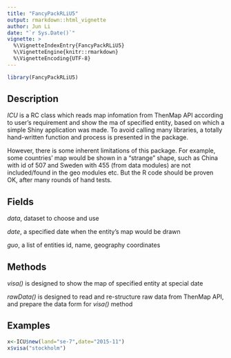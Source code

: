 ```yaml
---
title: "FancyPackRLiU5"
output: rmarkdown::html_vignette
author: Jun Li
date: "`r Sys.Date()`"
vignette: >
  %\VignetteIndexEntry{FancyPackRLiU5}
  %\VignetteEngine{knitr::rmarkdown}
  %\VignetteEncoding{UTF-8}
---
```


```r
library(FancyPackRLiU5)
```

## Description
*ICU* is a RC class which reads map infomation from ThenMap API according to user's requirement and show the ma of specified entity, based on which a simple Shiny application was made. To avoid calling many libraries, a totally hand-written function and process is presented in the package.

However, there is some inherent limitations of this package. For example, some countries' map would be shown in a "strange" shape, such as China with id of 507 and Sweden with 455 (from data modules) are not included/found in the geo modules etc. But the R code should be proven OK, after many rounds of hand tests.  

## Fields
*data*, dataset to choose and use

*date*, a specified date when the entity's map would be drawn

*guo*, a list of entities id, name, geography coordinates

## Methods
*visa()* is designed to show the map of specified entity at special date

*rawData()* is designed to read and re-structure raw data from ThenMap API, and prepare the data form for *visa()* method


## Examples
```r
x<-ICU$new(land="se-7",date="2015-11")
x$visa("stockholm")
```
